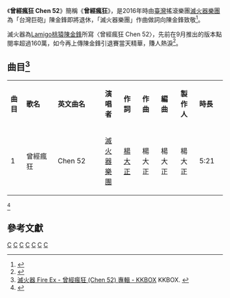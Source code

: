 {{Infobox song
| name       = 曾經瘋狂<br>Chen 52
| type       = [[單曲|單曲]]
| artist     = [[滅火器樂團|滅火器樂團]]
| cover      = 
| released   = {{Start date|2016|9|14}}（網路公開）<br />{{Start date|2016|9|18}}（首次演唱）<br />{{Start date|2016|10|21}}（正式發行）<ref>[http://www.5music.com.tw/CDList-C.asp?cdno=437475678573 滅火器 Fire Ex / 曾經瘋狂 Chen 52- 五大唱片] {{Wayback|url=http://www.5music.com.tw/CDList-C.asp?cdno=437475678573 |date=20190609085529 }} 五大唱片. {{zh-tw}}</ref>
| recorded   = 
| genre      = [[台語流行音樂|台語流行音樂]]<br>[[華語流行音樂|華語流行音樂]]
| length     = 
| label      = [[火氣音樂股份有限公司|火氣音樂股份有限公司]]（製作）<br>/[[相知國際股份有限公司|相知國際股份有限公司]]（發行）<br>[[台灣索尼音樂娛樂|台灣索尼音樂娛樂股份有限公司]]（代理發行）<br>
| producer   = 
| writer     = [[楊大正|楊大正]]（作曲）<br>楊大正（作詞）
| chronology = [[滅火器樂團|滅火器樂團]]單曲
| prev_title = [[Super_Monkeys|Super Monkeys]]
| prev_year  = 2015
| next_title = 
| next_year  = 
}}
《'''曾經瘋狂 Chen 52'''》簡稱《'''曾經瘋狂'''》，是2016年時由[[臺灣|臺灣]]搖滾樂團[[滅火器樂團|滅火器樂團]]為「台灣巨砲」陳金鋒即將退休，「滅火器樂團」作曲做詞向陳金鋒致敬<ref>{{cite news|url=http://sports.ettoday.net/news/772099|author=季相儒|title=影／炸裂了迷惘　向金鋒致敬單曲「曾經瘋狂」14日上線|newspaper=[[ETtoday|ETtoday]]|date=2016-09-09|accessdate=2016-11-08|archive-date=2019-06-30|archive-url=https://web.archive.org/web/20190630080656/https://sports.ettoday.net/news/772099|dead-url=no}}</ref>。

滅火器為[[Lamigo桃猿|Lamigo桃猿]][[陳金鋒|陳金鋒]]所寫〈曾經瘋狂 Chen 52〉，先前在9月推出的版本點閱率超過160萬，如今再上傳陳金鋒引退賽當天精華，賺人熱淚<ref>{{cite news|url=http://sports.ltn.com.tw/news/breakingnews/1862302|author=林正堃|title=中職》曾經瘋狂首推MV 讓人再度淚崩（影音）|newspaper=[[自由時報|自由時報]]|date=2016-10-20|accessdate=2016-11-08|archive-date=2019-06-13|archive-url=https://web.archive.org/web/20190613020930/https://sports.ltn.com.tw/news/breakingnews/1862302|dead-url=no}}</ref>。

== 曲目<ref>[https://www.kkbox.com/tw/tc/album/K4shDbWXM9JpG0F16XWy009H-index.html 滅火器 Fire Ex - 曾經瘋狂 (Chen 52) 專輯 - KKBOX] {{Wayback|url=https://www.kkbox.com/tw/tc/album/K4shDbWXM9JpG0F16XWy009H-index.html |date=20201026083018 }} KKBOX. {{zh-tw}}</ref> ==
{|class="wikitable" style="width:70%"
|- style="width:100%; background:green; color:snow" align=center
|style="width:2%"|'''曲目'''||style="width:10%"|'''歌名'''||style="width:15%"|'''英文曲名'''||style="width:5%"|'''演唱者'''||style="width:5%"|'''作詞'''||style="width:5%"|'''作曲'''||style="width:6%"|'''編曲'''||style="width:5%"|'''製作人'''||style="width:5%"|'''時長'''
|-align=center
|1||曾經瘋狂||Chen 52||[[滅火器樂團|滅火器樂團]]||[[楊大正|楊大正]]||楊大正||楊大正||楊大正||5:21
|}<ref>{{cite book |last=滅火器樂團 |authorlink=滅火器樂團 |title=《曾經瘋狂》 單曲專輯歌詞本 }}</ref>

== 參考文獻 ==
{{reflist}}

{{Portal bar|台灣|音樂}}
[[Category:2016年臺灣歌曲|C]]
[[Category:2016年臺灣音樂專輯|C]]
[[Category:台灣題材歌曲|C]]
[[Category:台語歌曲|C]]
[[Category:勵志題材作品|C]]
[[Category:台灣索尼唱片音樂專輯|C]]
[[Category:滅火器樂團音樂專輯|C]]